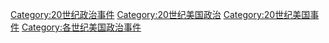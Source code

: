 [[Category:20世纪政治事件|Category:20世纪政治事件]]
[[Category:20世纪美国政治|Category:20世纪美国政治]]
[[Category:20世纪美国事件|Category:20世纪美国事件]]
[[Category:各世纪美国政治事件|Category:各世纪美国政治事件]]
